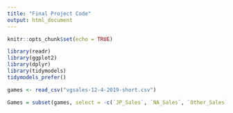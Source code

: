 ```yaml
---
title: "Final Project Code"
output: html_document
---
```


```r
knitr::opts_chunk$set(echo = TRUE)
```


```r
library(readr)
library(ggplot2)
library(dplyr)
library(tidymodels)
tidymodels_prefer()

games <- read_csv("vgsales-12-4-2019-short.csv")
```

```r
Games = subset(games, select = -c(`JP_Sales`, `NA_Sales`, `Other_Sales`, `Global_Sales`))
```